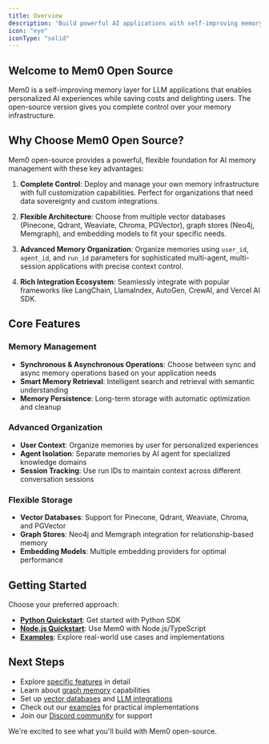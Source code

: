 ```yaml
---
title: Overview
description: 'Build powerful AI applications with self-improving memory using Mem0 open-source'
icon: "eye"
iconType: "solid"
---
```


## Welcome to Mem0 Open Source

Mem0 is a self-improving memory layer for LLM applications that enables personalized AI experiences while saving costs and delighting users. The open-source version gives you complete control over your memory infrastructure.

## Why Choose Mem0 Open Source?

Mem0 open-source provides a powerful, flexible foundation for AI memory management with these key advantages:

1. **Complete Control**: Deploy and manage your own memory infrastructure with full customization capabilities. Perfect for organizations that need data sovereignty and custom integrations.

2. **Flexible Architecture**: Choose from multiple vector databases (Pinecone, Qdrant, Weaviate, Chroma, PGVector), graph stores (Neo4j, Memgraph), and embedding models to fit your specific needs.

3. **Advanced Memory Organization**: Organize memories using `user_id`, `agent_id`, and `run_id` parameters for sophisticated multi-agent, multi-session applications with precise context control.

4. **Rich Integration Ecosystem**: Seamlessly integrate with popular frameworks like LangChain, LlamaIndex, AutoGen, CrewAI, and Vercel AI SDK.

## Core Features

### Memory Management
- **Synchronous & Asynchronous Operations**: Choose between sync and async memory operations based on your application needs
- **Smart Memory Retrieval**: Intelligent search and retrieval with semantic understanding
- **Memory Persistence**: Long-term storage with automatic optimization and cleanup

### Advanced Organization
- **User Context**: Organize memories by user for personalized experiences
- **Agent Isolation**: Separate memories by AI agent for specialized knowledge domains
- **Session Tracking**: Use run IDs to maintain context across different conversation sessions

### Flexible Storage
- **Vector Databases**: Support for Pinecone, Qdrant, Weaviate, Chroma, and PGVector
- **Graph Stores**: Neo4j and Memgraph integration for relationship-based memory
- **Embedding Models**: Multiple embedding providers for optimal performance

## Getting Started

Choose your preferred approach:

- **[Python Quickstart](../python-quickstart)**: Get started with Python SDK
- **[Node.js Quickstart](../node-quickstart)**: Use Mem0 with Node.js/TypeScript
- **[Examples](../examples)**: Explore real-world use cases and implementations

## Next Steps

- Explore [specific features](./async-memory) in detail
- Learn about [graph memory](../graph_memory/overview) capabilities
- Set up [vector databases](../components/vectordbs/overview) and [LLM integrations](../components/llms/overview)
- Check out our [examples](../examples) for practical implementations
- Join our [Discord community](https://mem0.dev/DiD) for support

We're excited to see what you'll build with Mem0 open-source.
